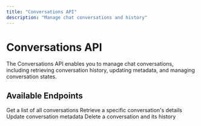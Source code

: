 ```yaml
---
title: "Conversations API"
description: "Manage chat conversations and history"
---
```


# Conversations API

The Conversations API enables you to manage chat conversations, including retrieving conversation history, updating metadata, and managing conversation states.

## Available Endpoints

<CardGroup>
  <Card title="List Conversations" icon="list" href="list-conversations">
    Get a list of all conversations
  </Card>
  <Card title="Get Conversation" icon="circle-info" href="get-conversation">
    Retrieve a specific conversation's details
  </Card>
  <Card title="Update Conversation" icon="pen" href="update-conversation">
    Update conversation metadata
  </Card>
  <Card title="Delete Conversation" icon="trash" href="delete-conversation">
    Delete a conversation and its history
  </Card>
</CardGroup>